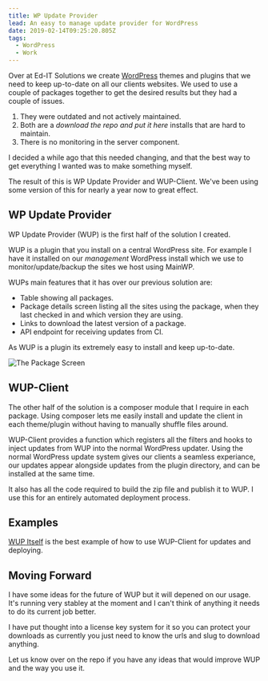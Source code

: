 ```yaml
---
title: WP Update Provider
lead: An easy to manage update provider for WordPress
date: 2019-02-14T09:25:20.805Z
tags:
  - WordPress
  - Work
---
```

Over at Ed-IT Solutions we create [WordPress](https://www.wordpress.org) themes and plugins that we need to keep up-to-date on all our clients websites. We used to use a couple of packages together to get the desired results but they had a couple of issues.

 1. They were outdated and not actively maintained.
 2. Both are a _download the repo and put it here_ installs that are hard to maintain.
 3. There is no monitoring in the server component.

I decided a while ago that this needed changing, and that the best way to get everything I wanted was to make something myself.

The result of this is WP Update Provider and WUP-Client. We've been using some version of this for nearly a year now to great effect.

## WP Update Provider

WP Update Provider (WUP) is the first half of the solution I created.

WUP is a plugin that you install on a central WordPress site. For example I have it installed on our _management_ WordPress install which we use to monitor/update/backup the sites we host using MainWP.

WUPs main features that it has over our previous solution are:

 - Table showing all packages.
 - Package details screen listing all the sites using the package, when they last checked in and which version they are using.
 - Links to download the latest version of a package.
 - API endpoint for receiving updates from CI.

As WUP is a plugin its extremely easy to install and keep up-to-date.

![The Package Screen](./dashboard.png)

## WUP-Client

The other half of the solution is a composer module that I require in each package. Using composer lets me easily install and update the client in each theme/plugin without having to manually shuffle files around.

WUP-Client provides a function which registers all the filters and hooks to inject updates from WUP into the normal WordPress updater. Using the normal WordPress update system gives our clients a seamless experiance, our updates appear alongside updates from the plugin directory, and can be installed at the same time.

It also has all the code required to build the zip file and publish it to WUP. I use this for an entirely automated deployment process.

## Examples

[WUP Itself](https://github.com/Ed-ITSolutions/wp-update-provider) is the best example of how to use WUP-Client for updates and deploying.

## Moving Forward

I have some ideas for the future of WUP but it will depened on our usage. It's running very stabley at the moment and I can't think of anything it needs to do its current job better.

I have put thought into a license key system for it so you can protect your downloads as currently you just need to know the urls and slug to download anything.

Let us know over on the repo if you have any ideas that would improve WUP and the way you use it.
